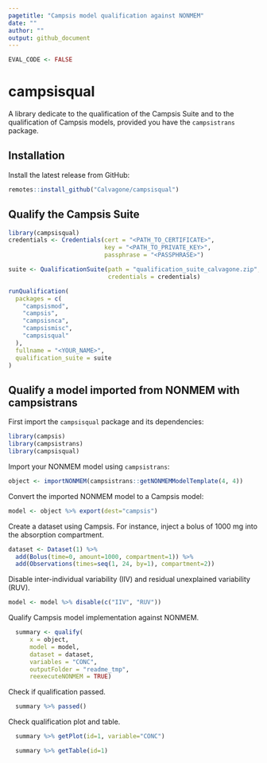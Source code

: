 ```yaml
---
pagetitle: "Campsis model qualification against NONMEM"
date: ""
author: ""
output: github_document
---
```


```r
EVAL_CODE <- FALSE
```

# campsisqual

A library dedicate to the qualification of the Campsis Suite and to the qualification of Campsis models, provided you have the `campsistrans` package.

## Installation

Install the latest release from GitHub:
  
```r
remotes::install_github("Calvagone/campsisqual")
```

## Qualify the Campsis Suite

```r
library(campsisqual)
credentials <- Credentials(cert = "<PATH_TO_CERTIFICATE>",
                           key = "<PATH_TO_PRIVATE_KEY>",
                           passphrase = "<PASSPHRASE>")

suite <- QualificationSuite(path = "qualification_suite_calvagone.zip",
                            credentials = credentials)

runQualification(
  packages = c(
    "campsismod",
    "campsis",
    "campsisnca",
    "campsismisc",
    "campsisqual"
  ),
  fullname = "<YOUR_NAME>",
  qualification_suite = suite
)
```

## Qualify a model imported from NONMEM with campsistrans 

First import the `campsisqual` package and its dependencies:

```r
library(campsis)
library(campsistrans)
library(campsisqual)
```

Import your NONMEM model using `campsistrans`:

```r
object <- importNONMEM(campsistrans::getNONMEMModelTemplate(4, 4))
```

Convert the imported NONMEM model to a Campsis model:

```r
model <- object %>% export(dest="campsis")
```

Create a dataset using Campsis. For instance, inject a bolus of 1000 mg into the absorption compartment.

```r
dataset <- Dataset(1) %>%
  add(Bolus(time=0, amount=1000, compartment=1)) %>%
  add(Observations(times=seq(1, 24, by=1), compartment=2))
```

Disable inter-individual variability (IIV) and residual unexplained variability (RUV). 

```r
model <- model %>% disable(c("IIV", "RUV"))
```

Qualify Campsis model implementation against NONMEM. 

```r
  summary <- qualify(
      x = object,
      model = model,
      dataset = dataset,
      variables = "CONC",
      outputFolder = "readme_tmp",
      reexecuteNONMEM = TRUE)
```

Check if qualification passed. 

```r
  summary %>% passed()
```

Check qualification plot and table. 

```r
  summary %>% getPlot(id=1, variable="CONC")
```

```r
  summary %>% getTable(id=1)
```
